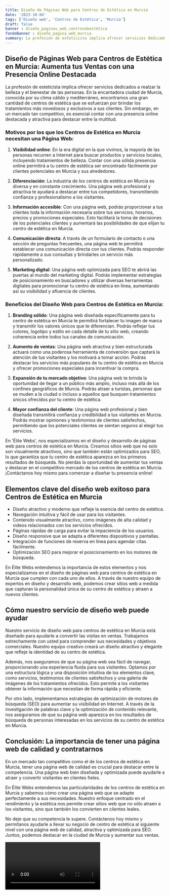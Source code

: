 ```yaml
---
title: Diseño de Páginas Web para Centros de Estética en Murcia
date: '2023-10-04'
tags: ['Diseño web', 'Centros de Estética', 'Murcia']
draft: false
banner : diseño_paginas_web_centrosdeestética
fondoBanner : diseño_pagina_web_murcia
summary: La profesión de esteticista implica ofrecer servicios dedicados a realzar la belleza y el bienestar de las personas. En la encantadora ciudad de Murcia, conocida por su clima cálido y mediterráneo, encontramos una gran cantidad de centros de estética que se esfuerzan por brindar los tratamientos más novedosos y exclusivos a sus clientes. Sin embargo, en un mercado tan competitivo, es esencial contar con una presencia online destacada y atractiva para destacar entre la multitud.
---
```


## **Diseño de Páginas Web para Centros de Estética en Murcia: Aumenta tus Ventas con una Presencia Online Destacada**

La profesión de esteticista implica ofrecer servicios dedicados a realzar la belleza y el bienestar de las personas. En la encantadora ciudad de Murcia, conocida por su clima cálido y mediterráneo, encontramos una gran cantidad de centros de estética que se esfuerzan por brindar los tratamientos más novedosos y exclusivos a sus clientes. Sin embargo, en un mercado tan competitivo, es esencial contar con una presencia online destacada y atractiva para destacar entre la multitud.

### Motivos por los que los Centros de Estética en Murcia necesitan una Página Web:

1. **Visibilidad online**: En la era digital en la que vivimos, la mayoría de las personas recurren a Internet para buscar productos y servicios locales, incluyendo tratamientos de belleza. Contar con una sólida presencia online permitirá a tu centro de estética ser encontrado fácilmente por clientes potenciales en Murcia y sus alrededores.

2. **Diferenciación**: La industria de los centros de estética en Murcia es diversa y en constante crecimiento. Una página web profesional y atractiva te ayudará a destacar entre tus competidores, transmitiendo confianza y profesionalismo a los visitantes.

3. **Información accesible**: Con una página web, podrás proporcionar a tus clientes toda la información necesaria sobre tus servicios, horarios, precios y promociones especiales. Esto facilitará la toma de decisiones de los potenciales clientes y aumentará las posibilidades de que elijan tu centro de estética en Murcia.

4. **Comunicación directa**: A través de un formulario de contacto o una sección de preguntas frecuentes, una página web te permitirá establecer una comunicación directa con tus clientes. Podrás responder rápidamente a sus consultas y brindarles un servicio más personalizado.

5. **Marketing digital**: Una página web optimizada para SEO te abrirá las puertas al mundo del marketing digital. Podrás implementar estrategias de posicionamiento en buscadores y utilizar diversas herramientas digitales para promocionar tu centro de estética en línea, aumentando así su visibilidad y afluencia de clientes.

### Beneficios del Diseño Web para Centros de Estética en Murcia:

1. **Branding sólido**: Una página web diseñada específicamente para tu centro de estética en Murcia te permitirá fortalecer tu imagen de marca y transmitir los valores únicos que te diferencian. Podrás reflejar tus colores, logotipo y estilo en cada detalle de tu sitio web, creando coherencia entre todos tus canales de comunicación.

2. **Aumento de ventas**: Una página web atractiva y bien estructurada actuará como una poderosa herramienta de conversión que captará la atención de tus visitantes y los motivará a tomar acción. Podrás destacar los servicios más populares de tu centro de estética en Murcia y ofrecer promociones especiales para incentivar la compra.

3. **Expansión de tu mercado objetivo**: Una página web te brinda la oportunidad de llegar a un público más amplio, incluso más allá de los confines geográficos de Murcia. Podrás atraer a turistas, personas que se muden a la ciudad o incluso a aquellos que busquen tratamientos únicos ofrecidos por tu centro de estética.

4. **Mayor confianza del cliente**: Una página web profesional y bien diseñada transmitirá confianza y credibilidad a tus visitantes en Murcia. Podrás mostrar opiniones y testimonios de clientes satisfechos, permitiendo que los potenciales clientes se sientan seguros al elegir tus servicios.

En 'Élite Webs', nos especializamos en el diseño y desarrollo de páginas web para centros de estética en Murcia. Creamos sitios web que no solo son visualmente atractivos, sino que también están optimizados para SEO, lo que garantiza que tu centro de estética aparezca en los primeros resultados de búsqueda. No pierdas la oportunidad de aumentar tus ventas y destacar en el competitivo mercado de los centros de estética en Murcia. ¡Contáctanos hoy mismo para comenzar a diseñar tu presencia online!

<GifSeo />

<Cta />

## Elementos clave del diseño web exitoso para Centros de Estética en Murcia

- Diseño atractivo y moderno que refleje la esencia del centro de estética.
- Navegación intuitiva y fácil de usar para los visitantes.
- Contenido visualmente atractivo, como imágenes de alta calidad y videos relacionados con los servicios ofrecidos.
- Páginas rápidas de carga para evitar la impaciencia de los usuarios.
- Diseño responsive que se adapta a diferentes dispositivos y pantallas.
- Integración de funciones de reserva en línea para agendar citas fácilmente.
- Optimización SEO para mejorar el posicionamiento en los motores de búsqueda.

En Élite Webs entendemos la importancia de estos elementos y nos especializamos en el diseño de páginas web para centros de estética en Murcia que cumplen con cada uno de ellos. A través de nuestro equipo de expertos en diseño y desarrollo web, podemos crear sitios web a medida que capturan la personalidad única de su centro de estética y atraen a nuevos clientes.

## Cómo nuestro servicio de diseño web puede ayudar

Nuestro servicio de diseño web para centros de estética en Murcia está diseñado para ayudarle a convertir las visitas en ventas. Trabajamos estrechamente con usted para comprender sus necesidades y objetivos comerciales. Nuestro equipo creativo creará un diseño atractivo y elegante que refleje la identidad de su centro de estética.

Además, nos aseguramos de que su página web sea fácil de navegar, proporcionando una experiencia fluida para sus visitantes. Optamos por una estructura lógica y una disposición intuitiva de los elementos clave, como servicios, testimonios de clientes satisfechos y una galería de imágenes de los tratamientos ofrecidos. Esto permite a los visitantes obtener la información que necesitan de forma rápida y eficiente.

Por otro lado, implementamos estrategias de optimización de motores de búsqueda (SEO) para aumentar su visibilidad en Internet. A través de la investigación de palabras clave y la optimización de contenido relevante, nos aseguramos de que su página web aparezca en los resultados de búsqueda de personas interesadas en los servicios de su centro de estética en Murcia.

## Conclusión: La importancia de tener una página web de calidad y contratarnos

En un mercado tan competitivo como el de los centros de estética en Murcia, tener una página web de calidad es crucial para destacar entre la competencia. Una página web bien diseñada y optimizada puede ayudarle a atraer y convertir visitantes en clientes fieles.

En Élite Webs entendemos las particularidades de los centros de estética en Murcia y sabemos cómo crear una página web que se adapte perfectamente a sus necesidades. Nuestro enfoque centrado en el rendimiento y la estética nos permite crear sitios web que no sólo atraen a los visitantes, sino que también los convierten en clientes leales.

No deje que su competencia le supere. Contáctenos hoy mismo y permítanos ayudarle a llevar su negocio de centro de estética al siguiente nivel con una página web de calidad, atractiva y optimizada para SEO. Juntos, podemos destacar en la ciudad de Murcia y aumentar sus ventas.

<Video />

<CtaBot job='Centros de Estética' city='Murcia'/>

<Gmaps query='Murcia+españa+maps' />